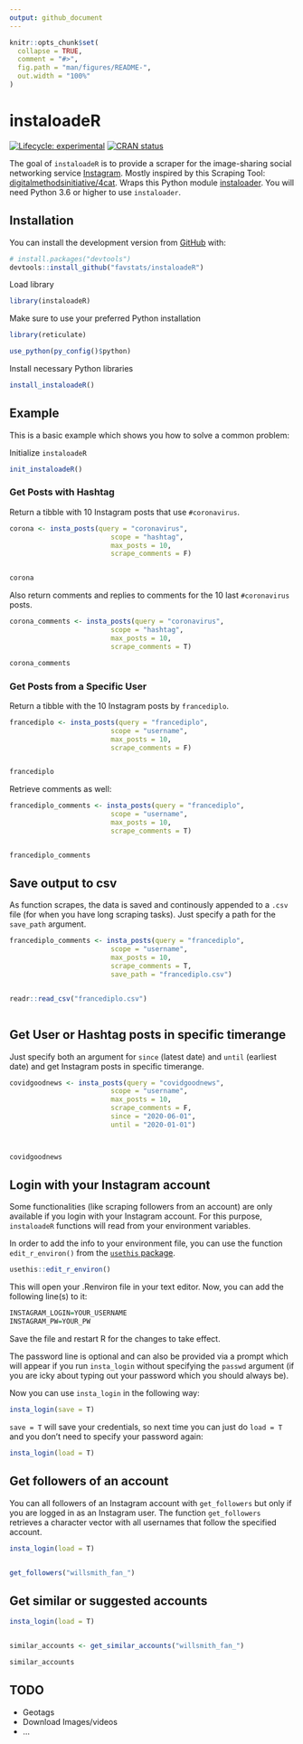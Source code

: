 ```yaml
---
output: github_document
---
```


<!-- README.md is generated from README.Rmd. Please edit that file -->

```r
knitr::opts_chunk$set(
  collapse = TRUE,
  comment = "#>",
  fig.path = "man/figures/README-",
  out.width = "100%"
)
```

# instaloadeR

<!-- badges: start -->
[![Lifecycle: experimental](https://img.shields.io/badge/lifecycle-experimental-orange.svg)](https://www.tidyverse.org/lifecycle/#experimental)
[![CRAN status](https://www.r-pkg.org/badges/version/instaloadeR)](https://CRAN.R-project.org/package=instaloadeR)
<!-- badges: end -->

The goal of `instaloadeR` is to provide a scraper for the image-sharing social networking service [Instagram](http://https://www.instagram.com/). Mostly inspired by this Scraping Tool: [digitalmethodsinitiative/4cat](https://github.com/digitalmethodsinitiative/4cat). Wraps this Python module [instaloader](https://github.com/instaloader/instaloader). You will need Python 3.6 or higher to use `instaloader`.

## Installation

You can install the development version from [GitHub](https://github.com/) with:

```r
# install.packages("devtools")
devtools::install_github("favstats/instaloadeR")
```

Load library

```r
library(instaloadeR)

```

Make sure to use your preferred Python installation

```r
library(reticulate)

use_python(py_config()$python)

```

Install necessary Python libraries

```r
install_instaloadeR()
```


## Example

This is a basic example which shows you how to solve a common problem:



Initialize `instaloadeR`

```r
init_instaloadeR()
```

### Get Posts with Hashtag

Return a tibble with 10 Instagram posts that use `#coronavirus`.


```r

corona <- insta_posts(query = "coronavirus", 
                         scope = "hashtag",
                         max_posts = 10, 
                         scrape_comments = F)


corona
```

Also return comments and replies to comments for the 10 last `#coronavirus` posts.

```r
corona_comments <- insta_posts(query = "coronavirus", 
                         scope = "hashtag",
                         max_posts = 10, 
                         scrape_comments = T)

corona_comments
```


### Get Posts from a Specific User

Return a tibble with the 10 Instagram posts by `francediplo`.


```r

francediplo <- insta_posts(query = "francediplo", 
                         scope = "username",
                         max_posts = 10, 
                         scrape_comments = F)


francediplo
```

Retrieve comments as well:

```r

francediplo_comments <- insta_posts(query = "francediplo", 
                         scope = "username",
                         max_posts = 10, 
                         scrape_comments = T)


francediplo_comments
```


## Save output to csv

As function scrapes, the data is saved and continously appended to a `.csv` file (for when you have long scraping tasks). Just specify a path for the `save_path` argument.

```r
francediplo_comments <- insta_posts(query = "francediplo", 
                         scope = "username",
                         max_posts = 10, 
                         scrape_comments = T, 
                         save_path = "francediplo.csv")


readr::read_csv("francediplo.csv")



```


## Get User or Hashtag posts in specific timerange

Just specify both an argument for `since` (latest date) and `until` (earliest date) and get Instagram posts in specific timerange.

```r

covidgoodnews <- insta_posts(query = "covidgoodnews",
                         scope = "username",
                         max_posts = 10,
                         scrape_comments = F,
                         since = "2020-06-01",
                         until = "2020-01-01")



covidgoodnews
```


## Login with your Instagram account

Some functionalities (like scraping followers from an account) are only available if you login with your Instagram account. For this purpose, `instaloadeR` functions will read from your environment variables. 



In order to add the info to your environment file, you can use the function `edit_r_environ()` from the [`usethis` package](https://usethis.r-lib.org/).

```r
usethis::edit_r_environ()
```


This will open your .Renviron file in your text editor. Now, you can add the following line(s) to it:

```r
INSTAGRAM_LOGIN=YOUR_USERNAME
INSTAGRAM_PW=YOUR_PW
```

Save the file and restart R for the changes to take effect.

The password line is optional and can also be provided via a prompt which will appear if you run `insta_login` without specifying the `passwd` argument (if you are icky about typing out your password which you should always be).

Now you can use `insta_login` in the following way:

```r
insta_login(save = T)
```

`save = T` will save your credentials, so next time you can just do `load = T` and you don't need to specify your password again:

```r
insta_login(load = T)
```

## Get followers of an account

You can all followers of an Instagram account with `get_followers` but only if you are logged in as an Instagram user. The function `get_followers` retrieves a character vector with all usernames that follow the specified account.

```r
insta_login(load = T)


get_followers("willsmith_fan_")
```

## Get similar or suggested accounts


```r
insta_login(load = T)


similar_accounts <- get_similar_accounts("willsmith_fan_")

similar_accounts
```


## TODO

+ Geotags
+ Download Images/videos
+ ...


